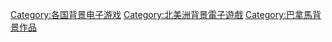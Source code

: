 [[Category:各国背景电子游戏|Category:各国背景电子游戏]]
[[Category:北美洲背景電子遊戲|Category:北美洲背景電子遊戲]]
[[Category:巴拿馬背景作品|Category:巴拿馬背景作品]]